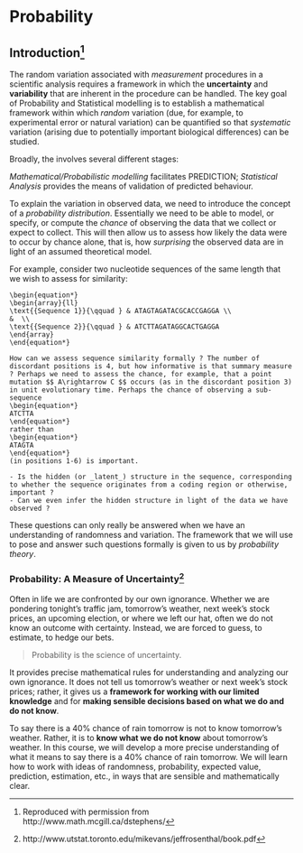 # Probability

## Introduction[^1]

The random variation associated with _measurement_ procedures in a scientific analysis requires a framework in which the **uncertainty** and **variability** that are inherent in the procedure can be handled. The key goal of Probability and Statistical modelling is to establish a mathematical framework within which _random_ variation (due, for example, to experimental error or natural variation) can be quantified so that
_systematic_ variation (arising due to potentially important biological differences) can be studied.  

[^1]: Reproduced with permission from http://www.math.mcgill.ca/dstephens/


Broadly, the \textit{Scientific Process} involves several different stages:  

\begin{equation*}
\begin{array}{cl}
\text{{THEORETICAL MODELLING}} & \rightarrow \text{{MATHEMATICAL/PROBABILISTIC MODELLING}} \\
\downarrow &  \\
\text{{PREDICTION}} &  \\
\downarrow &  \\
\text{{EXPERIMENTATION/OBSERVATION}} &  \\
\downarrow &  \\
\text{{VALIDATION}} &
\end{array}
\end{equation*}  


_Mathematical/Probabilistic_ _modelling_ facilitates PREDICTION; _Statistical Analysis_ provides the means of validation
of predicted behaviour.  

To explain the variation in observed data, we need to introduce the concept of a _probability distribution_. Essentially we need
to be able to model, or specify, or compute the _chance_ of observing the data that we collect or expect to collect. This will then allow us to assess how likely the data were to occur by chance alone, that is, how _surprising_ the observed data are in light of an assumed theoretical model.

For example, consider two nucleotide sequences of the same length that we wish to assess for similarity:

```example
\begin{equation*}
\begin{array}{ll}
\text{{Sequence 1}}{\qquad } & ATAGTAGATACGCACCGAGGA \\
&  \\
\text{{Sequence 2}}{\qquad } & ATCTTAGATAGGCACTGAGGA
\end{array}
\end{equation*}

How can we assess sequence similarity formally ? The number of discordant positions is 4, but how informative is that summary measure ? Perhaps we need to assess the chance, for example, that a point mutation $$ A\rightarrow C $$ occurs (as in the discordant position 3) in unit evolutionary time. Perhaps the chance of observing a sub-sequence
\begin{equation*}
ATCTTA
\end{equation*}
rather than
\begin{equation*}
ATAGTA
\end{equation*}
(in positions 1-6) is important. 

- Is the hidden (or _latent_) structure in the sequence, corresponding to whether the sequence originates from a coding region or otherwise, important ? 
- Can we even infer the hidden structure in light of the data we have observed ?  

```

These questions can only really be answered when we have an understanding of randomness and variation. The framework that we will use to pose and answer such questions formally is given to us by _probability theory_.  


### Probability: A Measure of Uncertainty[^2]

Often in life we are confronted by our own ignorance. Whether we are pondering tonight's traffic jam, tomorrow's weather, next week's stock prices, an upcoming election, or where we left our hat, often we do not know an outcome with certainty. Instead, we are forced to guess, to estimate, to hedge our bets. 

> Probability is the science of uncertainty. 

It provides precise mathematical rules for understanding and analyzing our own ignorance. It does not tell us tomorrow's weather
or next week's stock prices; rather, it gives us a **framework for working with our limited knowledge** and for **making sensible decisions based on what we do and do not know**.    

To say there is a 40% chance of rain tomorrow is not to know tomorrow’s weather. Rather, it is to **know what we do not know** about tomorrow's weather.
In this course, we will develop a more precise understanding of what it means to say there is a 40% chance of rain tomorrow. We will learn how to work with ideas of randomness, probability, expected value, prediction, estimation, etc., in ways that are sensible and mathematically clear.


[^2]: http://www.utstat.toronto.edu/mikevans/jeffrosenthal/book.pdf


